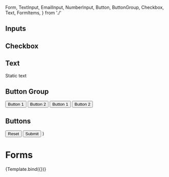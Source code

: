   Form,
  TextInput,
  EmailInput,
  NumberInput,
  Button,
  ButtonGroup,
  Checkbox,
  Text,
  FormItems,
} from './'

  <Form {...props}>
    <h2>Inputs</h2>
    <FormItems
      name="text"
      validate={{
        message: 'Required',
        indicator: 'invalid',
        type: 'Required',
      }}
    >
      <TextInput id="namedField" label="Some field" />
    </FormItems>
    <FormItems
      name="email"
      validate={{
        message: 'Required',
        indicator: 'invalid',
        type: 'Required',
      }}
    >
      <EmailInput label="Email field" />
    </FormItems>
    <FormItems
      name="number"
      validate={{
        message: 'Required',
        indicator: 'invalid',
        type: 'Required',
      }}
    >
      <NumberInput label="Numeric field" min={-1} max={10} step={2} />
    </FormItems>
    <h2>Checkbox</h2>
    <Checkbox label="Some checkbox" checked={true} />
    <h2>Text</h2>
    <Text>Static text</Text>
    <h2>Button Group</h2>
    <ButtonGroup>
      <Button>Button 1</Button>
      <Button>Button 2</Button>
    </ButtonGroup>
    <ButtonGroup variant="ghost">
      <Button>Button 1</Button>
      <Button>Button 2</Button>
    </ButtonGroup>
    <h2>Buttons</h2>
    <Button type="reset">Reset</Button>
    <Button type="submit">Submit</Button>
  </Form>
)

<Meta title="Components/Form" component={Form} />

# Forms

<Canvas>
  <Story name="Form" args={{}}>
    {Template.bind({})}
  </Story>
</Canvas>
